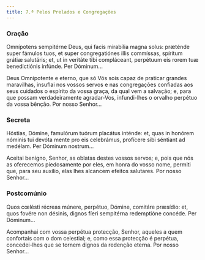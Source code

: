 ```yaml
---
title: 7.ª Pelos Prelados e Congregações
---
```


### Oração

<div class="side-by-side not-content">

Omnípotens sempitérne Deus, qui facis mirabília magna solus: præténde super fámulos tuos, et super congregatiónes illis commíssas, spíritum grátiæ salutáris; et, ut in veritáte tibi compláceant, perpétuum eis rorem tuæ benedictiónis infúnde. Per Dóminum...

Deus Omnipotente e eterno, que só Vós sois capaz de praticar grandes maravilhas, insuflai nos vossos servos e nas congregações confiadas aos seus cuidados o espírito da vossa graça, da qual vem a salvação; e, para que possam verdadeiramente agradar-Vos, infundi-lhes o orvalho perpétuo da vossa bênção. Por nosso Senhor...

</div>

### Secreta

<div class="side-by-side not-content">

Hóstias, Dómine, famulórum tuórum placátus inténde: et, quas in honórem nóminis tui devóta mente pro eis celebrámus, profícere sibi séntiant ad medélam. Per Dóminum nostrum...

Aceitai benigno, Senhor, as oblatas destes vossos servos; e, pois que nós as oferecemos piedosamente por eles, em honra do vosso nome, permiti que, para seu auxílio, elas lhes alcancem efeitos salutares. Por nosso Senhor...

</div>

### Postcomúnio

<div class="side-by-side not-content">

Quos cœlésti récreas múnere, perpétuo, Dómine, comitáre præsídio: et, quos fovére non désinis, dignos fíeri sempitérna redemptióne concéde. Per Dóminum...

Acompanhai com vossa perpétua protecção, Senhor, aqueles a quem confortais com o dom celestial; e, como essa protecção é perpétua, concedei-lhes que se tornem dignos da redenção eterna. Por nosso Senhor...

</div>
